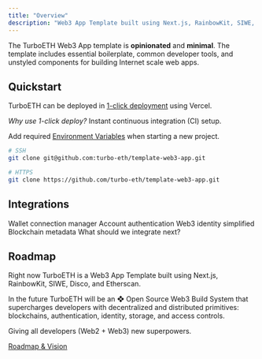 ```yaml
---
title: "Overview"
description: "Web3 App Template built using Next.js, RainbowKit, SIWE, Disco, and more!"
---
```


The TurboETH Web3 App template is **opinionated** and **minimal**. The template includes essential boilerplate, common developer tools, and unstyled components for building Internet scale web apps.

## Quickstart

TurboETH can be deployed in [1-click deployment](https://vercel.com/new/clone?repository-url=https%3A%2F%2Fgithub.com%2Fturbo-eth%2Ftemplate-web3-app&project-name=TurboETH&repository-name=turbo-eth&demo-title=TurboETH&env=APP_ADMINS,NEXT_PUBLIC_ALCHEMY_API_KEY,NEXTAUTH_SECRET,ETHERSCAN_API_KEY,ETHERSCAN_API_KEY_OPTIMISM,ETHERSCAN_API_KEY_ARBITRUM,ETHERSCAN_API_KEY_POLYGON,DATABASE_URL&envDescription=How%20to%20get%20these%20env%20variables%3A&envLink=https%3A%2F%2Fgithub.com%2Fturbo-eth%2Ftemplate-web3-app%2Fblob%2Fmain%2F.env.example) using Vercel.

*Why use 1-click deploy?* Instant continuous integration (CI) setup.

Add required [Environment Variables](/getting-started/environment) when starting a new project.
```bash
# SSH
git clone git@github.com:turbo-eth/template-web3-app.git

# HTTPS
git clone https://github.com/turbo-eth/template-web3-app.git
```

## Integrations
<CardGroup>
  <Card title=" 🌈 RainbowKit" href="/integration/rainbowkit">
    Wallet connection manager
  </Card>
  <Card title="🔏 Sign In With Ethereum" href="/integration/sign-in-with-ethereum">
    Account authentication
  </Card>
  <Card title="🪩 Disco" href="/integration/disco">
    Web3 identity simplified 
  </Card>
  <Card title="📜 Etherscan" href="/integration/etherscan">
    Blockchain metadata
  </Card>
  <Card title="🧞‍♂️ Wishlist" href="/integration/wishlist">
    What should we integrate next?
  </Card>
</CardGroup>

## Roadmap

Right now TurboETH is a Web3 App Template built using Next.js, RainbowKit, SIWE, Disco, and Etherscan.

In the future TurboETH will be an ❖ Open Source Web3 Build System that supercharges developers with decentralized and distributed primitives: blockchains, authentication, identity, storage, and access controls.

Giving all developers (Web2 + Web3) new superpowers.

[Roadmap & Vision](/roadmap)
